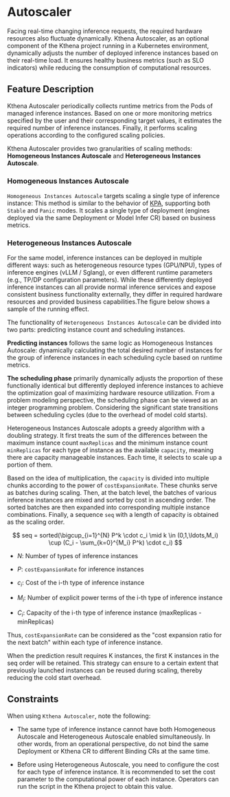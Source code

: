 
# Autoscaler

Facing real-time changing inference requests, the required hardware resources also fluctuate dynamically. Kthena Autoscaler, as an optional component of the Kthena project running in a Kubernetes environment, dynamically adjusts the number of deployed inference instances based on their real-time load. It ensures healthy business metrics (such as SLO indicators) while reducing the consumption of computational resources.

## Feature Description

Kthena Autoscaler periodically collects runtime metrics from the Pods of managed inference instances. Based on one or more monitoring metrics specified by the user and their corresponding target values, it estimates the required number of inference instances. Finally, it performs scaling operations according to the configured scaling policies.

<div style={{ textAlign: 'center' }}>
  <LightboxImage src="/img/architecture-autoscaler.svg" alt="architecture-autoscaler"></LightboxImage>
</div>

Kthena Autoscaler provides two granularities of scaling methods: **Homogeneous Instances Autoscale** and **Heterogeneous Instances Autoscale**.

### Homogeneous Instances Autoscale

`Homogeneous Instances Autoscale` targets scaling a single type of inference instance: This method is similar to the behavior of [KPA](https://knative.dev/docs/serving/autoscaling/kpa-specific/), supporting both `Stable` and `Panic` modes. It scales a single type of deployment (engines deployed via the same Deployment or Model Infer CR) based on business metrics.

### Heterogeneous Instances Autoscale

For the same model, inference instances can be deployed in multiple different ways: such as heterogeneous resource types (GPU/NPU), types of inference engines (vLLM / Sglang), or even different runtime parameters (e.g., TP/DP configuration parameters). While these differently deployed inference instances can all provide normal inference services and expose consistent business functionality externally, they differ in required hardware resources and provided business capabilities.The figure below shows a sample of the running effect.

<LightboxImage src="/img/architecture-autoscaler-optimize-example.svg" alt="architecture-autoscaler-optimize-example"></LightboxImage>

The functionality of `Heterogeneous Instances Autoscale` can be divided into two parts: predicting instance count and scheduling instances.

**Predicting instances** follows the same logic as Homogeneous Instances Autoscale: dynamically calculating the total desired number of instances for the group of inference instances in each scheduling cycle based on runtime metrics.

**The scheduling phase** primarily dynamically adjusts the proportion of these functionally identical but differently deployed inference instances to achieve the optimization goal of maximizing hardware resource utilization. From a problem modeling perspective, the scheduling phase can be viewed as an integer programming problem. Considering the significant state transitions between scheduling cycles (due to the overhead of model cold starts).

Heterogeneous Instances Autoscale adopts a greedy algorithm with a doubling strategy. It first treats the sum of the differences between the maximum instance count `maxReplicas` and the minimum instance count `minReplicas` for each type of instance as the available `capacity`, meaning there are capacity manageable instances. Each time, it selects to scale up a portion of them.

Based on the idea of multiplication, the `capacity` is divided into multiple chunks according to the power of `costExpansionRate`. These chunks serve as batches during scaling. Then, at the batch level, the batches of various inference instances are mixed and sorted by cost in ascending order. The sorted batches are then expanded into corresponding multiple instance combinations. Finally, a sequence `seq` with a length of capacity is obtained as the scaling order.

$$
seq = sorted(\bigcup_{i=1}^{N} P^k \cdot c_i \mid k \in (0,1,\ldots,M_i) \cup (C_i - \sum_{k=0}^{M_i} P^k) \cdot c_i)
$$

- $N$: Number of types of inference instances

- $P$: `costExpansionRate` for inference instances

- $c_i$: Cost of the i-th type of inference instance

- $M_i$: Number of explicit power terms of the i-th type of inference instance

- $C_i$: Capacity of the i-th type of inference instance (maxReplicas - minReplicas)

Thus, `costExpansionRate` can be considered as the "cost expansion ratio for the next batch" within each type of inference instance.

When the prediction result requires K instances, the first K instances in the seq order will be retained. This strategy can ensure to a certain extent that previously launched instances can be reused during scaling, thereby reducing the cold start overhead.


## Constraints

When using `Kthena Autoscaler`, note the following:

- The same type of inference instance cannot have both Homogeneous Autoscale and Heterogeneous Autoscale enabled simultaneously. In other words, from an operational perspective, do not bind the same Deployment or Kthena CR to different Binding CRs at the same time.

- Before using Heterogeneous Autoscale, you need to configure the cost for each type of inference instance. It is recommended to set the cost parameter to the computational power of each instance. Operators can run the script in the Kthena project to obtain this value.